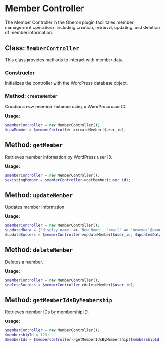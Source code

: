 # Member Controller

The Member Controller in the Oberon plugin facilitates member management operations, including creation, retrieval, updating, and deletion of member information.

## Class: `MemberController`

This class provides methods to interact with member data.

### Constructor

Initializes the controller with the WordPress database object.

### Method: `createMember`

Creates a new member instance using a WordPress user ID.

**Usage:**

```php
$memberController = new MemberController();
$newMember = $memberController->createMember($user_id);
```

## Method: `getMember`

Retrieves member information by WordPress user ID.

**Usage:**

```php
$memberController = new MemberController();
$existingMember = $memberController->getMember($user_id);
```

## Method: `updateMember`

Updates member information.

**Usage:**

```php
$memberController = new MemberController();
$updatedData = ['display_name' => 'New Name', 'email' => 'newemail@example.com'];
$updateSuccess = $memberController->updateMember($user_id, $updatedData);
```

## Method: `deleteMember`

Deletes a member.

**Usage:**

```php
$memberController = new MemberController();
$deleteSuccess = $memberController->deleteMember($user_id);
```

## Method: `getMemberIdsByMembership`

Retrieves member IDs by membership ID.

**Usage:**

```php
$memberController = new MemberController();
$membershipId = 123;
$memberIds = $memberController->getMemberIdsByMembership($membershipId);
```
